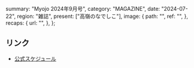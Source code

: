   summary: "Myojo 2024年9月号",
  category: "MAGAZINE",
  date: "2024-07-22",
  region: "雑誌",
  present: ["高嶺のなでしこ"],
  image: {
    path: "",
    ref: "",
  },
  recaps: {
    url: "",
  },
};

## リンク

- [公式スケジュール](https://takanenonadeshiko.jp/?p=2312)
